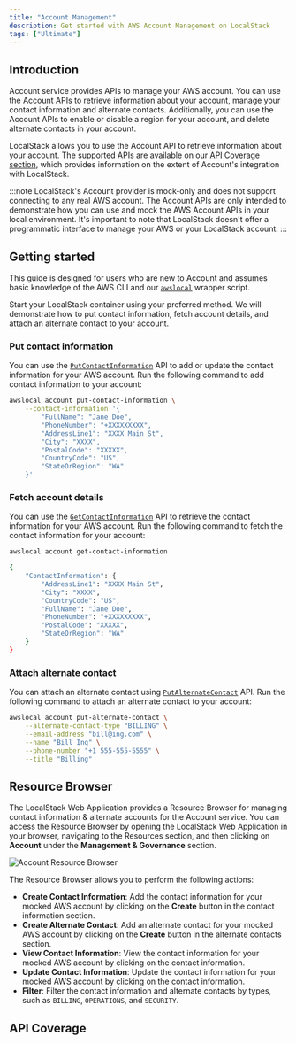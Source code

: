 ```yaml
---
title: "Account Management"
description: Get started with AWS Account Management on LocalStack
tags: ["Ultimate"]
---
```



## Introduction

Account service provides APIs to manage your AWS account.
You can use the Account APIs to retrieve information about your account, manage your contact information and alternate contacts.
Additionally, you can use the Account APIs to enable or disable a region for your account, and delete alternate contacts in your account.

LocalStack allows you to use the Account API to retrieve information about your account.
The supported APIs are available on our [API Coverage section](#api-coverage), which provides information on the extent of Account's integration with LocalStack.

:::note
LocalStack's Account provider is mock-only and does not support connecting to any real AWS account.
The Account APIs are only intended to demonstrate how you can use and mock the AWS Account APIs in your local environment.
It's important to note that LocalStack doesn't offer a programmatic interface to manage your AWS or your LocalStack account.
:::

## Getting started

This guide is designed for users who are new to Account and assumes basic knowledge of the AWS CLI and our [`awslocal`](https://github.com/localstack/awscli-local) wrapper script.

Start your LocalStack container using your preferred method.
We will demonstrate how to put contact information, fetch account details, and attach an alternate contact to your account.

### Put contact information

You can use the [`PutContactInformation`](https://docs.aws.amazon.com/accounts/latest/reference/API_PutContactInformation.html) API to add or update the contact information for your AWS account.
Run the following command to add contact information to your account:

```bash showLineNumbers
awslocal account put-contact-information \
    --contact-information '{
        "FullName": "Jane Doe",
        "PhoneNumber": "+XXXXXXXXX",
        "AddressLine1": "XXXX Main St",
        "City": "XXXX",
        "PostalCode": "XXXXX",
        "CountryCode": "US",
        "StateOrRegion": "WA"
    }'
```

### Fetch account details

You can use the [`GetContactInformation`](https://docs.aws.amazon.com/accounts/latest/reference/API_GetContactInformation.html) API to retrieve the contact information for your AWS account.
Run the following command to fetch the contact information for your account:

```bash
awslocal account get-contact-information
```

```bash title="Output" showLineNumbers
{
    "ContactInformation": {
        "AddressLine1": "XXXX Main St",
        "City": "XXXX",
        "CountryCode": "US",
        "FullName": "Jane Doe",
        "PhoneNumber": "+XXXXXXXXX",
        "PostalCode": "XXXXX",
        "StateOrRegion": "WA"
    }
}
```

### Attach alternate contact

You can attach an alternate contact using [`PutAlternateContact`](https://docs.aws.amazon.com/accounts/latest/reference/API_PutAlternateContact.html) API.
Run the following command to attach an alternate contact to your account:

```bash showLineNumbers
awslocal account put-alternate-contact \
    --alternate-contact-type "BILLING" \
    --email-address "bill@ing.com" \
    --name "Bill Ing" \
    --phone-number "+1 555-555-5555" \
    --title "Billing"
```

## Resource Browser

The LocalStack Web Application provides a Resource Browser for managing contact information & alternate accounts for the Account service.
You can access the Resource Browser by opening the LocalStack Web Application in your browser, navigating to the Resources section, and then clicking on **Account** under the **Management & Governance** section.

![Account Resource Browser](/images/aws/account-resource-browser.png)

The Resource Browser allows you to perform the following actions:

* **Create Contact Information**: Add the contact information for your mocked AWS account by clicking on the **Create** button in the contact information section.
* **Create Alternate Contact**: Add an alternate contact for your mocked AWS account by clicking on the **Create** button in the alternate contacts section.
* **View Contact Information**: View the contact information for your mocked AWS account by clicking on the contact information.
* **Update Contact Information**: Update the contact information for your mocked AWS account by clicking on the contact information.
* **Filter**: Filter the contact information and alternate contacts by types, such as `BILLING`, `OPERATIONS`, and `SECURITY`.

## API Coverage

<FeatureCoverage service="account" client:load />
